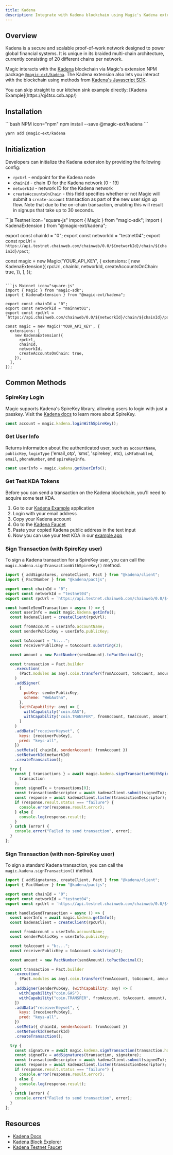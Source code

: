 ```yaml
---
title: Kadena
description: Integrate with Kadena blockchain using Magic's Kadena extension
---
```


## Overview

Kadena is a secure and scalable proof-of-work network designed to power global financial systems. It is unique in its braided multi-chain architecture, currently consisting of 20 different chains per network.

Magic interacts with the [Kadena](https://www.kadena.io/) blockchain via Magic's extension NPM package [`@magic-ext/kadena`](https://www.npmjs.com/package/@magic-ext/kadena). The Kadena extension also lets you interact with the blockchain using methods from [Kadena's Javascript SDK](https://github.com/kadena-community/kadena.js).

<Note>
  You can skip straight to our kitchen sink example directly: [Kadena
  Example](https://qj4tsx.csb.app/)
</Note>

## Installation

<CodeGroup>
```bash NPM icon="npm"
npm install --save @magic-ext/kadena
```

```bash Yarn icon="yarn"
yarn add @magic-ext/kadena
```

</CodeGroup>

## Initialization

Developers can initialize the Kadena extension by providing the following config:

- `rpcUrl` - endpoint for the Kadena node
- `chainId` - chain ID for the Kadena network (0 - 19)
- `networkId` - network ID for the Kadena network
- `createAccountsOnChain` - this field specifies whether or not Magic will submit a `create-account` transaction as part of the new user sign up flow. Note that due to the on-chain transaction, enabling this will result in signups that take up to 30 seconds.

<CodeGroup>
```js Testnet icon="square-js"
import { Magic } from "magic-sdk";
import { KadenaExtension } from "@magic-ext/kadena";

export const chainId = "0";
export const networkId = "testnet04";
export const rpcUrl = `https://api.testnet.chainweb.com/chainweb/0.0/${networkId}/chain/${chainId}/pact`;

const magic = new Magic('YOUR_API_KEY', {
  extensions: [
    new KadenaExtension({
      rpcUrl,
      chainId,
      networkId,
      createAccountsOnChain: true,
    }),
  ],
});
```

```js Mainnet icon="square-js"
import { Magic } from "magic-sdk";
import { KadenaExtension } from "@magic-ext/kadena";

export const chainId = "0";
export const networkId = "mainnet01";
export const rpcUrl = `https://api.chainweb.com/chainweb/0.0/${networkId}/chain/${chainId}/pact`;

const magic = new Magic('YOUR_API_KEY', {
  extensions: [
    new KadenaExtension({
      rpcUrl,
      chainId,
      networkId,
      createAccountsOnChain: true,
    }),
  ],
});
```
</CodeGroup>

## Common Methods

### SpireKey Login

Magic supports Kadena's SpireKey library, allowing users to login with just a passkey. Visit the [Kadena docs](https://www.kadena.io/spirekey) to learn more about SpireKey.

```js JavaScript icon="square-js"
const account = magic.kadena.loginWithSpireKey();
```

### Get User Info

Returns information about the authenticated user, such as `accountName`, `publicKey`, `loginType` ('email_otp', 'sms', 'spirekey', etc), `isMfaEnabled`, `email`, `phoneNumber`, and `spireKeyInfo`.

```js JavaScript icon="square-js"
const userInfo = magic.kadena.getUserInfo();
```

### Get Test KDA Tokens

Before you can send a transaction on the Kadena blockchain, you'll need to acquire some test KDA.

1. Go to our [Kadena Example](https://codesandbox.io/p/sandbox/github/magiclabs/example-kadena) application
2. Login with your email address
3. Copy your Kadena account
4. Go to the [Kadena Faucet](https://tools.kadena.io/faucet/existing)
5. Paste your copied Kadena public address in the text input
6. Now you can use your test KDA in our [example app](https://qj4tsx.csb.app/)

### Sign Transaction (with SpireKey user)

To sign a Kadena transaction for a SpireKey user, you can call the `magic.kadena.signTransactionWithSpireKey()` method.

```js JavaScript icon="square-js"
import { addSignatures, createClient, Pact } from "@kadena/client";
import { PactNumber } from "@kadena/pactjs";

export const chainId = "0";
export const networkId = "testnet04";
export const rpcUrl = `https://api.testnet.chainweb.com/chainweb/0.0/${networkId}/chain/${chainId}/pact`;

const handleSendTransaction = async () => {
  const userInfo = await magic.kadena.getInfo();
  const kadenaClient = createClient(rpcUrl);

  const fromAccount = userInfo.accountName;
  const senderPublicKey = userInfo.publicKey;

  const toAccount = "k:...";
  const receiverPublicKey = toAccount.substring(2);

  const amount = new PactNumber(sendAmount).toPactDecimal();

  const transaction = Pact.builder
    .execution(
      (Pact.modules as any).coin.transfer(fromAccount, toAccount, amount)
    )
    .addSigner(
      {
        pubKey: senderPublicKey,
        scheme: "WebAuthn",
      },
      (withCapability: any) => [
        withCapability("coin.GAS"),
        withCapability("coin.TRANSFER", fromAccount, toAccount, amount),
      ]
    )
    .addData("receiverKeyset", {
      keys: [receiverPubKey],
      pred: "keys-all",
    })
    .setMeta({ chainId, senderAccount: fromAccount })
    .setNetworkId(networkId)
    .createTransaction();

  try {
    const { transactions } = await magic.kadena.signTransactionWithSpireKey(
      transaction
    );
    const signedTx = transactions[0];
    const transactionDescriptor = await kadenaClient.submit(signedTx);
    const response = await kadenaClient.listen(transactionDescriptor);
    if (response.result.status === "failure") {
      console.error(response.result.error);
    } else {
      console.log(response.result);
    }
  } catch (error) {
    console.error("Failed to send transaction", error);
  }
};
```

### Sign Transaction (with non-SpireKey user)

To sign a standard Kadena transaction, you can call the `magic.kadena.signTransaction()` method.

```js JavaScript icon="square-js"
import { addSignatures, createClient, Pact } from "@kadena/client";
import { PactNumber } from "@kadena/pactjs";

export const chainId = "0";
export const networkId = "testnet04";
export const rpcUrl = `https://api.testnet.chainweb.com/chainweb/0.0/${networkId}/chain/${chainId}/pact`;

const handleSendTransaction = async () => {
  const userInfo = await magic.kadena.getInfo();
  const kadenaClient = createClient(rpcUrl);

  const fromAccount = userInfo.accountName;
  const senderPublicKey = userInfo.publicKey;

  const toAccount = "k:...";
  const receiverPublicKey = toAccount.substring(2);

  const amount = new PactNumber(sendAmount).toPactDecimal();

  const transaction = Pact.builder
    .execution(
      (Pact.modules as any).coin.transfer(fromAccount, toAccount, amount)
    )
    .addSigner(senderPubKey, (withCapability: any) => [
      withCapability("coin.GAS"),
      withCapability("coin.TRANSFER", fromAccount, toAccount, amount),
    ])
    .addData("receiverKeyset", {
      keys: [receiverPubKey],
      pred: "keys-all",
    })
    .setMeta({ chainId, senderAccount: fromAccount })
    .setNetworkId(networkId)
    .createTransaction();

  try {
    const signature = await magic.kadena.signTransaction(transaction.hash);
    const signedTx = addSignatures(transaction, signature);
    const transactionDescriptor = await kadenaClient.submit(signedTx);
    const response = await kadenaClient.listen(transactionDescriptor);
    if (response.result.status === "failure") {
      console.error(response.result.error);
    } else {
      console.log(response.result);
    }
  } catch (error) {
    console.error("Failed to send transaction", error);
  }
};
```

## Resources

- [Kadena Docs](https://docs.kadena.io/)
- [Kadena Block Explorer](https://explorer.chainweb.com/testnet)
- [Kadena Testnet Faucet](https://tools.kadena.io/faucet/new)
